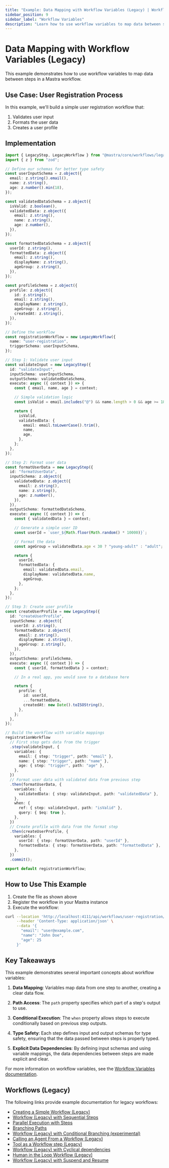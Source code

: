 ```yaml
---
title: "Example: Data Mapping with Workflow Variables (Legacy) | Workflows (Legacy) | Mastra Docs"
sidebar_position: 9
sidebar_label: "Workflow Variables"
description: "Learn how to use workflow variables to map data between steps in Mastra workflows."
---
```


# Data Mapping with Workflow Variables (Legacy)

This example demonstrates how to use workflow variables to map data between steps in a Mastra workflow.

## Use Case: User Registration Process

In this example, we'll build a simple user registration workflow that:

1. Validates user input
1. Formats the user data
1. Creates a user profile

## Implementation

```typescript showLineNumbers title="src/mastra/workflows/user-registration.ts" copy
import { LegacyStep, LegacyWorkflow } from "@mastra/core/workflows/legacy";
import { z } from "zod";

// Define our schemas for better type safety
const userInputSchema = z.object({
  email: z.string().email(),
  name: z.string(),
  age: z.number().min(18),
});

const validatedDataSchema = z.object({
  isValid: z.boolean(),
  validatedData: z.object({
    email: z.string(),
    name: z.string(),
    age: z.number(),
  }),
});

const formattedDataSchema = z.object({
  userId: z.string(),
  formattedData: z.object({
    email: z.string(),
    displayName: z.string(),
    ageGroup: z.string(),
  }),
});

const profileSchema = z.object({
  profile: z.object({
    id: z.string(),
    email: z.string(),
    displayName: z.string(),
    ageGroup: z.string(),
    createdAt: z.string(),
  }),
});

// Define the workflow
const registrationWorkflow = new LegacyWorkflow({
  name: "user-registration",
  triggerSchema: userInputSchema,
});

// Step 1: Validate user input
const validateInput = new LegacyStep({
  id: "validateInput",
  inputSchema: userInputSchema,
  outputSchema: validatedDataSchema,
  execute: async ({ context }) => {
    const { email, name, age } = context;

    // Simple validation logic
    const isValid = email.includes("@") && name.length > 0 && age >= 18;

    return {
      isValid,
      validatedData: {
        email: email.toLowerCase().trim(),
        name,
        age,
      },
    };
  },
});

// Step 2: Format user data
const formatUserData = new LegacyStep({
  id: "formatUserData",
  inputSchema: z.object({
    validatedData: z.object({
      email: z.string(),
      name: z.string(),
      age: z.number(),
    }),
  }),
  outputSchema: formattedDataSchema,
  execute: async ({ context }) => {
    const { validatedData } = context;

    // Generate a simple user ID
    const userId = `user_${Math.floor(Math.random() * 10000)}`;

    // Format the data
    const ageGroup = validatedData.age < 30 ? "young-adult" : "adult";

    return {
      userId,
      formattedData: {
        email: validatedData.email,
        displayName: validatedData.name,
        ageGroup,
      },
    };
  },
});

// Step 3: Create user profile
const createUserProfile = new LegacyStep({
  id: "createUserProfile",
  inputSchema: z.object({
    userId: z.string(),
    formattedData: z.object({
      email: z.string(),
      displayName: z.string(),
      ageGroup: z.string(),
    }),
  }),
  outputSchema: profileSchema,
  execute: async ({ context }) => {
    const { userId, formattedData } = context;

    // In a real app, you would save to a database here

    return {
      profile: {
        id: userId,
        ...formattedData,
        createdAt: new Date().toISOString(),
      },
    };
  },
});

// Build the workflow with variable mappings
registrationWorkflow
  // First step gets data from the trigger
  .step(validateInput, {
    variables: {
      email: { step: "trigger", path: "email" },
      name: { step: "trigger", path: "name" },
      age: { step: "trigger", path: "age" },
    },
  })
  // Format user data with validated data from previous step
  .then(formatUserData, {
    variables: {
      validatedData: { step: validateInput, path: "validatedData" },
    },
    when: {
      ref: { step: validateInput, path: "isValid" },
      query: { $eq: true },
    },
  })
  // Create profile with data from the format step
  .then(createUserProfile, {
    variables: {
      userId: { step: formatUserData, path: "userId" },
      formattedData: { step: formatUserData, path: "formattedData" },
    },
  })
  .commit();

export default registrationWorkflow;
```

## How to Use This Example

1. Create the file as shown above
2. Register the workflow in your Mastra instance
3. Execute the workflow:

```bash
curl --location 'http://localhost:4111/api/workflows/user-registration/start-async' \
     --header 'Content-Type: application/json' \
     --data '{
       "email": "user@example.com",
       "name": "John Doe",
       "age": 25
     }'
```

## Key Takeaways

This example demonstrates several important concepts about workflow variables:

1. **Data Mapping**: Variables map data from one step to another, creating a clear data flow.

2. **Path Access**: The `path` property specifies which part of a step's output to use.

3. **Conditional Execution**: The `when` property allows steps to execute conditionally based on previous step outputs.

4. **Type Safety**: Each step defines input and output schemas for type safety, ensuring that the data passed between steps is properly typed.

5. **Explicit Data Dependencies**: By defining input schemas and using variable mappings, the data dependencies between steps are made explicit and clear.

For more information on workflow variables, see the [Workflow Variables documentation](/docs/workflows-legacy/variables).

## Workflows (Legacy)

The following links provide example documentation for legacy workflows:

- [Creating a Simple Workflow (Legacy)](/examples/workflows_legacy/creating-a-workflow)
- [Workflow (Legacy) with Sequential Steps](/examples/workflows_legacy/sequential-steps)
- [Parallel Execution with Steps](/examples/workflows_legacy/parallel-steps)
- [Branching Paths](/examples/workflows_legacy/branching-paths)
- [Workflow (Legacy) with Conditional Branching (experimental)](/examples/workflows_legacy/conditional-branching)
- [Calling an Agent From a Workflow (Legacy)](/examples/workflows_legacy/calling-agent)
- [Tool as a Workflow step (Legacy)](/examples/workflows_legacy/using-a-tool-as-a-step)
- [Workflow (Legacy) with Cyclical dependencies](/examples/workflows_legacy/cyclical-dependencies)
- [Human in the Loop Workflow (Legacy)](/examples/workflows_legacy/human-in-the-loop)
- [Workflow (Legacy) with Suspend and Resume](/examples/workflows_legacy/suspend-and-resume)
